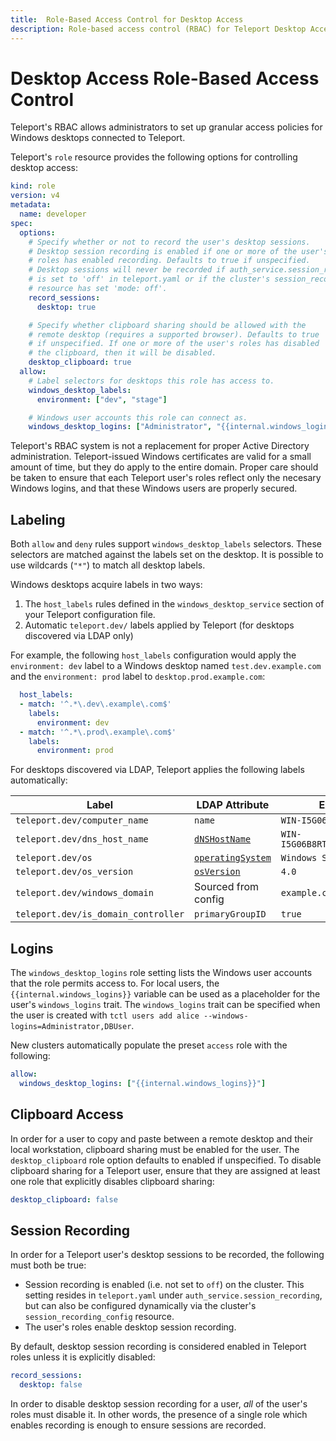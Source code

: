 ```yaml
---
title:  Role-Based Access Control for Desktop Access
description: Role-based access control (RBAC) for Teleport Desktop Access
---
```


# Desktop Access Role-Based Access Control

Teleport's RBAC allows administrators to set up granular access policies for
Windows desktops connected to Teleport.

Teleport's `role` resource provides the following options for controlling
desktop access:

```yaml
kind: role
version: v4
metadata:
  name: developer
spec:
  options:
    # Specify whether or not to record the user's desktop sessions.
    # Desktop session recording is enabled if one or more of the user's
    # roles has enabled recording. Defaults to true if unspecified.
    # Desktop sessions will never be recorded if auth_service.session_recording
    # is set to 'off' in teleport.yaml or if the cluster's session_recording_config
    # resource has set 'mode: off'.
    record_sessions:
      desktop: true

    # Specify whether clipboard sharing should be allowed with the
    # remote desktop (requires a supported browser). Defaults to true
    # if unspecified. If one or more of the user's roles has disabled
    # the clipboard, then it will be disabled.
    desktop_clipboard: true
  allow:
    # Label selectors for desktops this role has access to.
    windows_desktop_labels:
      environment: ["dev", "stage"]

    # Windows user accounts this role can connect as.
    windows_desktop_logins: ["Administrator", "{{internal.windows_logins}}"]
```

<Admonition type="warning" title="Active Directory Configuration">
Teleport's RBAC system is not a replacement for proper Active Directory
administration. Teleport-issued Windows certificates are valid for a small
amount of time, but they do apply to the entire domain. Proper care should be
taken to ensure that each Teleport user's roles reflect only the necesary
Windows logins, and that these Windows users are properly secured.
</Admonition>

## Labeling

Both `allow` and `deny` rules support `windows_desktop_labels` selectors. These
selectors are matched against the labels set on the desktop. It is possible to
use wildcards (`"*"`) to match all desktop labels.

Windows desktops acquire labels in two ways:

1. The `host_labels` rules defined in the `windows_desktop_service` section of
   your Teleport configuration file.
2. Automatic `teleport.dev/` labels applied by Teleport (for desktops discovered
   via LDAP only)

For example, the following `host_labels` configuration would apply the
`environment: dev` label to a Windows desktop named `test.dev.example.com`
and the `environment: prod` label to `desktop.prod.example.com`:

```yaml
  host_labels:
  - match: '^.*\.dev\.example\.com$'
    labels:
      environment: dev
  - match: '^.*\.prod\.example\.com$'
    labels:
      environment: prod
```

For desktops discovered via LDAP, Teleport applies the following labels automatically:

| Label | LDAP Attribute | Example |
| ----- | -------------- | ------- |
| `teleport.dev/computer_name` | `name` | `WIN-I5G06B8RT33`
| `teleport.dev/dns_host_name` | [`dNSHostName`](https://docs.microsoft.com/en-us/windows/win32/adschema/a-dnshostname) | `WIN-I5G06B8RT33.example.com`
| `teleport.dev/os` | [`operatingSystem`](https://docs.microsoft.com/en-us/windows/win32/adschema/a-operatingsystem) | `Windows Server 2012`
| `teleport.dev/os_version`| [`osVersion`](https://docs.microsoft.com/en-us/windows/win32/adschema/a-operatingsystemversion) | `4.0`
| `teleport.dev/windows_domain`| Sourced from config | `example.com`
| `teleport.dev/is_domain_controller` | `primaryGroupID` | `true`

## Logins

The `windows_desktop_logins` role setting lists the Windows user accounts that
the role permits access to. For local users, the `{{internal.windows_logins}}`
variable can be used as a placeholder for the user's `windows_logins` trait. The
`windows_logins` trait can be specified when the user is created with
`tctl users add alice --windows-logins=Administrator,DBUser`.

New clusters automatically populate the preset `access` role with the following:

```yaml
allow:
  windows_desktop_logins: ["{{internal.windows_logins}}"]
```

## Clipboard Access

In order for a user to copy and paste between a remote desktop and their local
workstation, clipboard sharing must be enabled for the user. The
`desktop_clipboard` role option defaults to enabled if unspecified. To disable
clipboard sharing for a Teleport user, ensure that they are assigned at least
one role that explicitly disables clipboard sharing:

```yaml
desktop_clipboard: false
```

## Session Recording

In order for a Teleport user's desktop sessions to be recorded, the following must
both be true:

- Session recording is enabled (i.e. not set to `off`) on the cluster. This
  setting resides in `teleport.yaml` under `auth_service.session_recording`, but
  can also be configured dynamically via the cluster's
  `session_recording_config` resource.
- The user's roles enable desktop session recording.

By default, desktop session recording is considered enabled in Teleport roles
unless it is explicitly disabled:

```yaml
record_sessions:
  desktop: false
```

In order to disable desktop session recording for a user, *all* of the user's
roles must disable it. In other words, the presence of a single role which
enables recording is enough to ensure sessions are recorded.